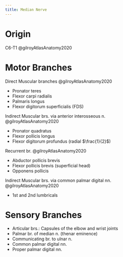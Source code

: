 ```yaml
---
title: Median Nerve
---
```



# Origin

C6-T1 @gilroyAtlasAnatomy2020


# Motor Branches

Direct Muscular branches @gilroyAtlasAnatomy2020

- Pronator teres 
- Flexor carpi radialis 
- Palmaris longus 
- Flexor digitorum superficialis (FDS)

Indirect Muscular brs. via anterior interosseous n. @gilroyAtlasAnatomy2020

- Pronator quadratus 
- Flexor pollicis longus 
- Flexor digitorum profundus (radial $\frac{1}{2}$)

Recurrent br. @gilroyAtlasAnatomy2020

- Abductor pollicis brevis 
- Flexor pollicis brevis (superficial head) 
- Opponens pollicis

Indirect Muscular brs. via common palmar digital nn. @gilroyAtlasAnatomy2020

- 1st and 2nd lumbricals


# Sensory Branches

- Articular brs.: Capsules of the elbow and wrist joints 
- Palmar br. of median n. (thenar eminence) 
- Communicating br. to ulnar n. 
- Common palmar digital nn. 
- Proper palmar digital nn.